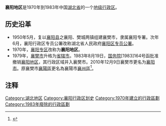 '''襄阳地区'''是1970年到1983年中国[[湖北省|湖北省]]的一个[[地级行政区|地级行政区]]。
==历史沿革==
*1950年5月，复以[[襄阳县|襄阳县]]之襄阳、樊城两镇组建襄樊市，隶属襄阳专署。次年6月，襄阳行政区专员公署改称湖北省人民政府[[襄阳专区|襄阳区专员公署]]。
*1970年，[[襄阳专区|襄阳专区]]改称为'''襄阳地区'''。
*1979年，[[襄樊市|襄樊市]]升格为[[省辖市|省辖市]]。1983年8月19日，[[中华人民共和国国务院|国务院]][1983]164号函批准撤销[[襄阳地区|襄阳地区]]，其行政区域并入襄樊市。2010年12月9日襄樊市更名为[[襄阳市|襄阳市]]。原襄樊市[[襄陽區|襄陽區]]更名為襄陽市[[襄州區|襄州區]]<ref>{{Cite web |url=http://news.sina.com.cn/c/2010-12-02/135621571885.shtml |title=国务院批复同意湖北省襄樊市更名为襄阳市 |accessdate=2015-05-04 |archive-date=2015-05-05 |archive-url=https://web.archive.org/web/20150505003726/http://news.sina.com.cn/c/2010-12-02/135621571885.shtml |dead-url=no }}</ref>。

== 注释 ==

{{Reflist|2}}

{{湖北省历史二级政区|nocat}}
[[Category:湖北地区|Category:湖北地区]]
[[Category:襄阳行政区划史|Category:襄阳行政区划史]]
[[Category:1970年建立的行政區劃|Category:1970年建立的行政區劃]]
[[Category:1983年廢除的行政區劃|Category:1983年廢除的行政區劃]]